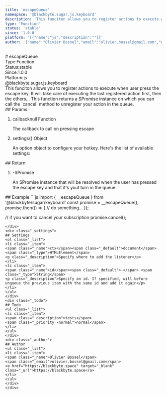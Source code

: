 ```yaml
---
title: 'escapeQueue'
namespace: '@blackbyte.sugar.js.keyboard'
description: 'This funciton allows you to register actions to execute when user press the escape key. It will take care of executing the last registered action first, then the others... This function returns a SPromise instance on which you can call the `cancel` method to unregister your action in the queue.'
type: 'Function'
status: 'stable'
since: '1.0.0'
platform: '[{"name":"js","description":""}]'
author: '{"name":"Olivier Bossel","email":"olivier.bossel@gmail.com","url":"https://blackbyte.space"}'
---
```


<div class="docmap-mdx">
# escapeQueue
<div class="_metas">
<div class="_type"><span class="_type-label">Type:</span><span class="_type-value">Function</span></div>
<div class="_status"><span class="_status-label">Status:</span><span class="_status-value -stable">stable</span></div>
<div class="_since"><span class="_since-label">Since:</span><span class="_since-value">1.0.0</span></div>
<div class="_platform"><span class="_platform-label">Platform:</span><span class="_platform-value -js">js</span></div>
</div>
<div class="_namespace">@blackbyte.sugar.js.keyboard</div>
<div class="_description typo-lead typo-format">
This funciton allows you to register actions to execute when user press the escape key.
It will take care of executing the last registered action first, then the others...
This function returns a SPromise instance on which you can call the `cancel` method to unregister your
action in the queue.
</div>
<div class="_params">
## Params
<ol class="_list">
<li class="_item">
<span class="_name">callback</span><span class="_default">null</span> <span class="_type">Function</span>
<p class="_description">The callback to call on pressing escape</p>
</li>
<li class="_item">
<span class="_name">settings</span><span class="_default">&lcub;&rcub;</span> <span class="_type">Object</span>
<p class="_description">An option object to configure your hotkey&period; Here&apos;s the list of available settings&colon;</p>
</li>
</ol>
</div>
<div class="_return">
## Return
<ol class="_list">
<li class="_item">
<span class="_default">-</span><span class="_type">SPromise</span>
<p class="_description">An SPromise instance that will be resolved when the user has pressed the escape key and that it&apos;s yout turn in the queue</p>
</li>
</ol>
</div>
<div class="_examples">
## Example
```js
import { __escapeQueue } from '@blackbyte/sugar/keyboard'
const promise = __escapeQueue();
promise.then(() => {
     // do something...
});

// if you want to cancel your subscription
promise.cancel();

```
</div>
<div class="_settings">
## Settings
<ol class="_list">
<li class="_item">
<span class="_name">ctx</span><span class="_default">document</span> <span class="_type">HTMLElement</span>
<p class="_description">Specify where to add the listener</p>
</li>
<li class="_item">
<span class="_name">id</span><span class="_default">-</span> <span class="_type">String</span>
<p class="_description">Specify an id. If specified, will before unqueue the previous item with the same id and add it again</p>
</li>
</ol>
</div>
<div class="_todo">
## Todo
<ul class="_list">
<li class="_item">
<span class="_description">tests</span>
<span class="_priority -normal">normal</span>
</li>
</ul>
</div>
<div class="_author">
## Author
<ul class="_list">
<li class="_item">
<span class="_name">Olivier Bossel</span>
<span class="_email">olivier.bossel@gmail.com</span>
<a href="https://blackbyte.space" target="_blank" class="_url">https://blackbyte.space</a>
</li>
</ul>
</div>
</div>
```
